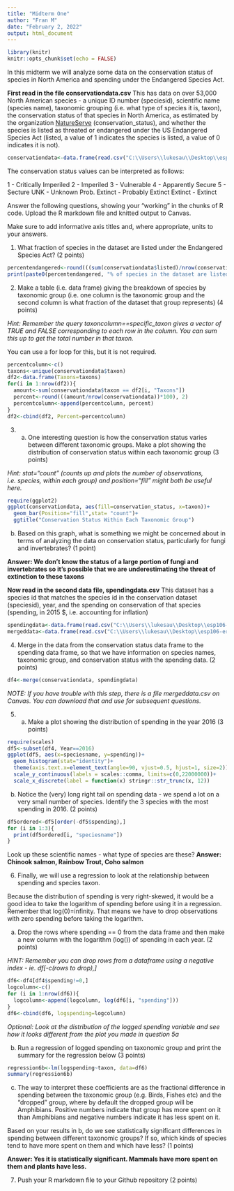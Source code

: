 ```yaml
---
title: "Midterm One"
author: "Fran M"
date: "February 2, 2022"
output: html_document
---
```


```r
library(knitr)
knitr::opts_chunk$set(echo = FALSE)
```
In this midterm we will analyze some data on the conservation status of species in North America and spending under the Endangered Species Act. 

**First read in the file conservationdata.csv**
This has data on over 53,000 North American species - a unique ID number (speciesid), scientific name (species name), taxonomic grouping (i.e. what type of species it is, taxon), the conservation status of that species in North America, as estimated by the organization [NatureServe](https://www.natureserve.org/conservation-tools/conservation-rank-calculator) (conservation_status), and whether the species is listed as threated or endangered under the US Endangered Species Act (listed, a value of 1 indicates the species is listed, a value of 0 indicates it is not).

```r
conservationdata<-data.frame(read.csv("C:\\Users\\lukesau\\Desktop\\esp106-erin_rodriguez\\Midterm 1\\conservationdata.csv"))
```
The conservation status values can be interpreted as follows:

1 - Critically Imperiled
2 - Imperiled
3 - Vulnerable
4 - Apparently Secure
5 - Secture
UNK - Unknown
Prob. Extinct - Probably Extinct
Extinct - Extinct

Answer the following questions, showing your "working" in the chunks of R code. Upload the R markdown file and knitted output to Canvas. 

Make sure to add informative axis titles and, where appropriate, units to your answers.

1. What fraction of species in the dataset are listed under the Endangered Species Act? (2 points)
```r
percentendangered<-round(((sum(conservationdata$listed)/nrow(conservationdata))*100), 2)
print(paste0(percentendangered, "% of species in the dataset are listed under the Endangered Species Act"))
```
2. Make a table (i.e. data frame) giving the breakdown of species by taxonomic group (i.e. one column is the taxonomic group and the second column is what fraction of the dataset that group represents) (4 points)

*Hint: Remember the query taxoncolumn==specific_taxon gives a vector of TRUE and FALSE corresponding to each row in the column. You can sum this up to get the total number in that taxon.* 

You can use a for loop for this, but it is not required. 
```r
percentcolumn<-c()
taxons<-unique(conservationdata$taxon)
df2<-data.frame(Taxons=taxons)
for(i in 1:nrow(df2)){
  amount<-sum(conservationdata$taxon == df2[i, "Taxons"])
  percent<-round(((amount/nrow(conservationdata))*100), 2)
  percentcolumn<-append(percentcolumn, percent)
}
df2<-cbind(df2, Percent=percentcolumn)

```

3. a) One interesting question is how the conservation status varies between different taxonomic groups. Make a plot showing the distribution of conservation status within each taxonomic group (3 points)

*Hint: stat="count" (counts up and plots the number of observations, i.e. species, within each group) and position="fill" might both be useful here.* 
```r
require(ggplot2)
ggplot(conservationdata, aes(fill=conservation_status, x=taxon))+
  geom_bar(Position="fill",stat= "count")+
  ggtitle("Conservation Status Within Each Taxonomic Group")
```

b) Based on this graph, what is something we might be concerned about in terms of analyzing the data on conservation status, particularly for fungi and invertebrates? (1 point)

**Answer: We don't know the status of a large portion of fungi and invertebrates so it's possible that we are underestimating the threat of extinction to these taxons** 


**Now read in the second data file, spendingdata.csv**
This dataset has a species id that matches the species id in the conservation dataset (speciesid), year, and the spending on conservation of that species (spending, in 2015 $, i.e. accounting for inflation)
```r
spendingdata<-data.frame(read.csv("C:\\Users\\lukesau\\Desktop\\esp106-erin_rodriguez\\Midterm 1\\spendingdata.csv"))
mergeddata<-data.frame(read.csv("C:\\Users\\lukesau\\Desktop\\esp106-erin_rodriguez\\Midterm 1\\mergeddata.csv"))
```

4. Merge in the data from the conservation status data frame to the spending data frame, so that we have information on species names, taxonomic group, and conservation status with the spending data. (2 points)

```r
df4<-merge(conservationdata, spendingdata)

```

*NOTE: If you have trouble with this step, there is a file mergeddata.csv on Canvas. You can download that and use for subsequent questions.* 

5. a) Make a plot showing the distribution of spending in the year 2016 (3 points)
```r
require(scales)
df5<-subset(df4, Year==2016)
ggplot(df5, aes(x=speciesname, y=spending))+
  geom_histogram(stat="identity")+
  theme(axis.text.x=element_text(angle=90, vjust=0.5, hjust=1, size=2))+
  scale_y_continuous(labels = scales::comma, limits=c(0,22000000))+
  scale_x_discrete(label = function(x) stringr::str_trunc(x, 12))
```


b) Notice the (very) long right tail on spending data - we spend a lot on a very small number of species. Identify the 3 species with the most spending in 2016. (2 points)
```r
df5ordered<-df5[order(-df5$spending),]
for (i in 1:3){
  print(df5ordered[i, "speciesname"])
}
```

Look up these scientific names - what type of species are these?
**Answer: Chinook salmon, Rainbow Trout, Coho salmon** 

6. Finally, we will use a regression to look at the relationship between spending and species taxon.

Because the distribution of spending is very right-skewed, it would be a good idea to take the logarithm of spending before using it in a regression. 
Remember that log(0)=infinity. That means we have to drop observations with zero spending before taking the logarithm.

a) Drop the rows where spending == 0 from the data frame and then make a new column with the logarithm (log()) of spending in each year. (2 points)

*HINT: Remember you can drop rows from a dataframe using a negative index - ie. df[-c(rows to drop),]*
```r
df6<-df4[df4$spending!=0,]
logcolumn<-c()
for (i in 1:nrow(df6)){
  logcolumn<-append(logcolumn, log(df6[i, "spending"]))
}
df6<-cbind(df6, logspending=logcolumn)
```


*Optional: Look at the distribution of the logged spending variable and see how it looks different from the plot you made in question 5a*

b) Run a regression of logged spending on taxonomic group and print the summary for the regression below (3 points)
```r
regression6b<-lm(logspending~taxon, data=df6)
summary(regression6b)
```

c) The way to interpret these coefficients are as the fractional difference in spending between the taxonomic group (e.g. Birds, Fishes etc) and the "dropped" group, where by default the dropped group will be Amphibians. Positive numbers indicate that group has more spent on it than Amphibians and negative numbers indicate it has less spent on it. 

Based on your results in b, do we see statistically significant differences in spending between different taxonomic groups? If so, which kinds of species tend to have more spent on them and which have less? (1 points)

**Answer: Yes it is statistically significant. Mammals have more spent on them and plants have less.** 

7. Push your R markdown file to your Github repository (2 points)
